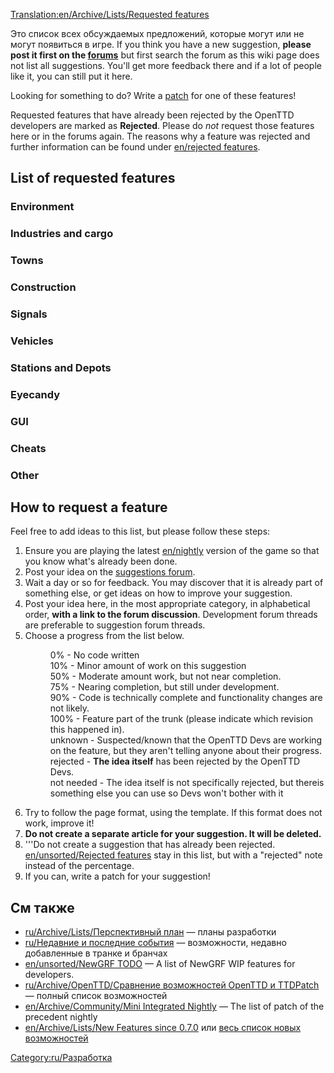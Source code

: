 [[Translation:en/Archive/Lists/Requested features]]
{{ru/Перевод|Requested features|1}}

Это список всех обсуждаемых предложений, которые могут или не могут появиться в игре. If you think you have a new suggestion, '''please post it first on the [http://www.tt-forums.net/viewforum.php?f=32 forums]''' but first search the forum as this wiki page does not list all suggestions. You'll get more feedback there and if a lot of people like it, you can still put it here.

Looking for something to do?  Write a [[ru/Trash/Документация разработчика|patch]] for one of these features!

Requested features that have already been rejected by the OpenTTD developers are marked as '''Rejected'''. Please do ''not'' request those features here or in the forums again. The reasons why a feature was rejected and further information can be found under [[en/rejected features]].

==List of requested features==

===Environment===
{{en/rf header}}
{{en/rf|All Climates World|0%|36764}}
{{en/rf|Remove Trees|90%|49326|Latest version of patch is r20180}}
{{en/rf|Trees growth reduced|90%|45502|Latest version of patch is r20180}}
{{en/rf|Create Realistic Heightmap|50%|33956|Latest version of patch is r13922}}
{{en/rf|[[en/unsorted/Day/Night Cycle]]|50%|36929|There is a night GRF for default TTD buildings}}
{{en/rf|Grass on unused tracks|75%|32285|Latest version of patch is 1.0.0 RC1 (r19188)}}
{{en/rf|Higher mountains in map|100%|40844|In trunk since r27010}}
{{en/rf|Improved Timetable Management|75%|39276|Latest version of patch is r17628}}
{{en/rf|Increase terraforming cost|not needed|8252|Use [[en/NewGRFs]]}}
{{en/rf|Larger map sizes|90%|33137|Larger than 2048x2048, Latest version of patch is r19615}}
{{en/rf|More Map Settings (MMS)|50%|39899|Latest version of patch is r14439}}
{{en/rf|New Title Screen|100%|42044|New title screen in the 1.0.x series}}
{{en/rf|Seasons|50%|15487|Discontinued}}
{{en/rf|Snow in temperate climate|50%|24574|Latest version of patch is r8642 (old!)}}
{{en/rf|Tracking Viewport|75%|43473|Latest version of patch is r20082}}
{{en/rf|Underwater levels|50%|31576|Visible or not, Latest version of patch is r11127}}
{{en/rf|Weather|50%|24574|Latest version of patch is r4442 (V. old!)}}
{{en/rf footer}}

===Industries and cargo===
{{en/rf header}}
{{en/rf|Changes to the Original Industries|not needed|37049|Use [[en/NewGRFs]]}}
{{en/rf|Industry budgets|50%|30898|Latest version of patch is r9775 (old!)}}
{{en/rf|New Industry Closures|not needed|36653|Use [[en/NewGRFs]]}}
{{en/rf|[[en/Manual/Passenger and cargo distribution]]|100%|41992|Cargodest appears to be dead - Cargo Distribution is the way to go. Amazingly, now in trunk! r25361}}
{{en/rf footer}}

===Towns===
{{en/rf header}}
{{en/rf|Colour Town Ratings|75%|42598|Indicate Town Rating with colour in Title, latest version of patch is r18684}}
{{en/rf|Limit town growth|50%|32083|Latest version of patch is r9894 (old!)}}
{{en/rf|Maximum Town Size|75%|35219|Very similar to patch above, latest version of patch is r15815}}
{{en/rf|Minimum Town Distance|75%|33625|Latest version of patch is r18656}}
{{en/rf|New Town Grid|50%|40922|Latest version of patch is r15096}}
{{en/rf footer}}

===Construction===
{{en/rf header}}
{{en/rf|Better statue placement|90%|49413|Latest version of patch is r20228}}
{{en/rf|Copy and paste|10%|41259|Rejected only in its current form, latest version of patch is r14952}}
{{en/rf|[[en/Archive/Manual/Settings/Custom Bridgeheads]]|50%|20211|Implemented in TTDPatch, latest version of patch is r8038 (old!)}}
{{en/rf|Diagonal clearing and leveling|100%|19311| In trunk since r21500}}
{{en/rf|Diagonal level crossings|50%|26584|4=Also see [http://www.tt-forums.net/viewtopic.php?t=26385 TTDPatch suggestion], latest version of patch is r5911 (V. old!)}}
{{en/rf|Diagonal roads, tunnels, bridges|0%|7104|}}
{{en/rf|Enhanced tunnels|0%|36661|}}
{{en/rf|Limit flattening to sea level|10%|32295|4=Also see [http://www.tt-forums.net/viewtopic.php?t=32209 discussion], latest version of patch is r10018}}
{{en/rf|Minimise autosignal gaps|75%|35443|{{en/Flyspray|3660}}; when dragging signals, enclose long obstacles to minimise gaps. Latest version of patch is r19316}}
{{en/rf|Bridges between any land level|10%|43188|Probably 0% as the original coder was simply modifying the source}}
{{en/rf|Non-instant construction|0%|32301|}}
{{en/rf|Purchase land faster|75%|29495|Drag a box, latest version of patch is r19990}}
{{en/rf|Realistic Level Crossing|not needed|39830|Use [[en/Path Signals]]}}
{{en/rf|[[en/Shared Tracks]]|75%|34292|Latest version of patch is r12346.}}
{{en/rf|[[en/HackaLittleBit/Under Water Tunnels|Underwater tunnels]]|75%|41775|Latest version of patch is r19518}}
{{en/rf|Undo feature|rejected|38377|Makes the game too easy.}}
{{en/rf|Unified Double Level crossing|50%|46091|Latest version of patch is r18359}}
{{en/rf footer}}

===Signals===
{{en/rf header}}
{{en/rf|Long Reserve PBS Signal|50%|42675|LR PBS, latest version of patch is r16057}}
{{en/rf|Priority Path Signal (PPS)|0%|40393|}}
{{en/rf|Route markers|50%|30118|Latest version of patch is r15832}}
{{en/rf|[[en/HackaLittleBit/Tunnel Signals|Signals in tunnels and on bridges]]|75%|41260|Latest version of patch is r20363}}
{{en/rf|Traffic Lights|50%|36261|Traffic Signaling for Roads}}
{{en/rf|Multi-Aspect Signals (MAS)|10%|45304|Some work apparently been done, but no patch was ever posted}}
{{en/rf|Signal Extensions (SignalEx)|75%|45208|General support for complex signal extension (i.e., programmable)}}
{{en/rf footer}}

===Vehicles===
{{en/rf header}}
{{en/rf|More diesel smoke|100%|19896|In trunk since r20376}}
{{en/rf|Adjustable plane crash probability|10%|32202|Last version of patch is r10047 (V. old!)}}
{{en/rf|Better physics for all vehicles|50%|22995|Last version of patch is r13295 (old!)}}
{{en/rf|Simplified realistic train acceleration|10%|31794|Last version of patch is r10051 (V. old!)}}
{{en/rf|Multi headed trains normalisation|50%|32160|Last version of patch is r13397 (old!)}}
{{en/rf|Disable Train Reverse when waiting for too long|75%|40024|Last version of patch is r16183}}
{{en/rf|Easy conversion for different rail types|10%|31622|Last version of patch is r9712 (V. old!)}}
{{en/rf|Improved Breakdowns|75%|39518|Last version of patch is r19152}}
{{en/rf|Plane landing queues|75%|15502|Last version of the patch is r17510}}
{{en/rf|Ship Distance|50%|42758|Stop ships from going on top of each other, last version of patch is r16018}}
{{en/rf footer}}

===Stations and Depots===
{{en/rf header}}
{{en/rf|Airports built by parts|0%|29914|4=Look at [http://www.tt-forums.net/viewtopic.php?t=45654 NewGRF Airports] as well}}
{{en/rf|City owned airports|0%|20093|}}
{{en/rf|Close Stations|50%|33418|Possibility to close and re-open airports, possibly other stations too}}
{{en/rf|Display station coverage|0%|32363|}}
{{en/rf|Multi-track railway stations divided into platforms for improved train ordering|0%|46505|}}
{{en/rf|Drive through depots|50%|42312|Bidirectional depots}}
{{en/rf|Infrastructure Sharing|75%|42254|}}
{{en/rf|Long train depots|0%|34574|Realistic depot (require multiplexing)}}
{{en/rf|RV (Road Vehicle) Waypoints|0%|33179|One can use "go via" orders on drive through road stops instead since r12689}}
{{en/rf|Sloped Stations|50%|41433|}}
{{en/rf|Stations on bridges|0%|40606|}}
{{en/rf|Trains through non-stop stations / Whistle boards|10%|38015|}}
{{en/rf|Upgrade airports|90%|35867|4=Also see [http://www.tt-forums.net/viewtopic.php?t=28962 Replace Airport] thread}}
{{en/rf footer}}

===Eyecandy===
{{en/rf header}}
{{en/rf|Completely shore|90%|34401|}}
{{en/rf|NewObjects|100%|49783|Implemented in r20673}}
{{en/rf footer}}

===GUI===
{{en/rf header}}
{{en/rf|OpenTTD GUI Re-arrangement|50%|3826|Project Page: http://dev.openttdcoop.org/projects/openttd-gui}}
{{en/rf|Advanced expenses column|10%|31455|}}
{{en/rf|Better graphs|75%|31984|}}
{{en/rf|Clean up patch options|10%|32191|}}
{{en/rf|Configurable hotkeys|90%|38343|}}
{{en/rf|[[en/Community/Patches/Font selection GUI]]|75%|29766|}}
{{en/rf|Improvement for GUI toolbar|0%|40843|}}
{{en/rf|Longer history of finances|50%|21079|}}
{{en/rf|Multiplayer server list filtering|75%|43160|}}
{{en/rf|New Chat Window|50%|40927|}}
{{en/rf|New Station Building GUI|50%|41222|}}
{{en/rf|New Station GUI|50%|40419|}}
{{en/rf|NewGRF GUI Window 2|50%|35001|}}
{{en/rf|Priority Path Order (PPO)|0%|40393|}}
{{en/rf|Toggle Terrain on Minimap|90%|42257|}}
{{en/rf footer}}

===Cheats===
{{en/rf header}}
{{en/rf|Local authority doesn't reject you|90%|30807|}}
{{en/rf footer}}

===Other===
{{en/rf header}}
{{en/rf|Leasing|50%|49389}}
{{en/rf|Adjustable day length|50%|42432}}
{{en/rf|Alphabetized openttd.cfg|50%|32164|}}
{{en/rf|Auto-download NewGrfs|rejected|32764|Use centralised [[en/Manual/Content Service]] (BaNaNaS) instead.}}
{{en/rf|Better save game naming convention|10%|32308}}
{{en/rf|Built-in goals|0%|43698|}}
{{en/rf|Code optimizations|50%|32319|4=Train collision detection is slow. Also see [http://www.tt-forums.net/viewtopic.php?t=27925 here] (in trunk since r10111) and [http://www.tt-forums.net/viewtopic.php?p=594775#594775 here]}}
{{en/rf|Competitive Play|50%|42572|Head to head play}}
{{en/rf|Draw on Map|0%|42784|Draw on the map plans before building it}}
{{en/rf|Improved Loans|50%|36184|}}
{{en/rf|Load/Save Company Info|50%|40457|Save information about companies and load it back}}
{{en/rf|Minimum Town Distance|50%|33625}}
{{en/rf|More Conditional Orders|50%|38317}}
{{en/rf|Multicore support|rejected|37064|}}
{{en/rf|New Sound Mixer|75%|37448|orudge}}
{{en/rf|OpenGL Blitter|50%|38151|}}
{{en/rf|[Real stock market]|10%|69780|WIP Burty}}
{{en/rf|Station/track templates|90%|25037|}}
{{en/rf footer}}

==How to request a feature==
Feel free to add ideas to this list, but please follow these steps:

#Ensure you are playing the latest [[en/nightly]] version of the game so that you know what's already been done.
#Post your idea on the [http://www.tt-forums.net/viewforum.php?f=32 suggestions forum].
#Wait a day or so for feedback. You may discover that it is already part of something else, or get ideas on how to improve your suggestion.
#Post your idea here, in the most appropriate category, in alphabetical order, '''with a link to the forum discussion'''.  Development forum threads are preferable to suggestion forum threads.
#Choose a progress from the list below.
#:0% - No code written
#:10% - Minor amount of work on this suggestion
#:50% - Moderate amount work, but not near completion.
#:75% - Nearing completion, but still under development.
#:90% - Code is technically complete and functionality changes are not likely.
#:100% - Feature part of the trunk (please indicate which revision this happened in).
#:unknown - Suspected/known that the OpenTTD Devs are working on the feature, but they aren't telling anyone about their progress.
#:rejected - '''The idea itself''' has been rejected by the OpenTTD Devs.
#:not needed - The idea itself is not specifically rejected, but thereis something else you can use so Devs won't bother with it
#Try to follow the page format, using the {{en/s|rf}} template.  If this format does not work, improve it!
#'''Do not create a separate article for your suggestion. It will be deleted.'''
#'''Do not create a suggestion that has already been rejected. [[en/unsorted/Rejected features]] stay in this list, but with a "rejected" note instead of the percentage.
#If you can, write a patch for your suggestion!

==См также==
* [[ru/Archive/Lists/Перспективный план]] &mdash; планы разработки
* [[ru/Недавние и последние события]] &mdash;  возможности, недавно добавленные в транке и бранчах
* [[en/unsorted/NewGRF TODO]] &mdash; A list of NewGRF WIP features for developers.
* [[ru/Archive/OpenTTD/Сравнение возможностей OpenTTD и TTDPatch]] &mdash; полный список возможностей
* [[en/Archive/Community/Mini Integrated Nightly]] &mdash; The list of patch of the precedent nightly
* [[en/Archive/Lists/New Features since 0.7.0]] или [[:Category:en/New Features|весь список новых возможностей]]

[[Category:ru/Разработка]]